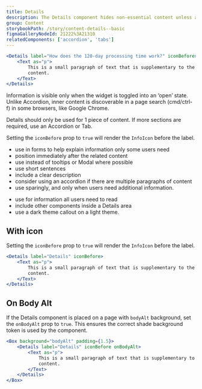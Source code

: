 ```yaml
---
title: Details
description: The Details component hides non-essential content unless a user explicitly chooses to view it.
group: Content
storybookPath: /story/content-details--basic
figmaGalleryNodeId: 21222%3A21310
relatedComponents: ['accordion', 'tabs']
---
```


```jsx live
<Details label="How does the 120-day processing time work?" iconBefore>
	<Text as="p">
		This is a small paragraph of text that is supplementary to the main page
		content.
	</Text>
</Details>
```

Information is visible only when the widget is toggled into an ‘open’ state. Unlike Accordion, inner content is discoverable in a page search (cmd/ctrl-f) in some browsers, like Google Chrome.

Details should only be used for 1 piece of content. If more sections are required, use an Accordion or Tab.

Setting the `iconBefore` prop to `true` will render the `InfoIcon` before the label.

<DoHeading />

- use in forms to help explain information only some users need
- position immediately after the related content
- use instead of tooltips or Modal where possible
- use short sentences
- include a clear description
- consider using an accordion if there are multiple paragraphs of content
- use sparingly, and only when users need additional information.

<DontHeading />

- use for information all users need to read
- include other components inside a Details area
- use a dark theme callout on a light theme.

## With icon

Setting the `iconBefore` prop to `true` will render the `InfoIcon` before the label.

```jsx live
<Details label="Details" iconBefore>
	<Text as="p">
		This is a small paragraph of text that is supplementary to the main page
		content.
	</Text>
</Details>
```

## On Body Alt

If the Details component is placed on a page with `bodyAlt` background, set the `onBodyAlt` prop to `true`. This ensures the correct shade background token is used by the component.

```jsx live
<Box background="bodyAlt" padding={1.5}>
	<Details label="Details" iconBefore onBodyAlt>
		<Text as="p">
			This is a small paragraph of text that is supplementary to the main page
			content.
		</Text>
	</Details>
</Box>
```
